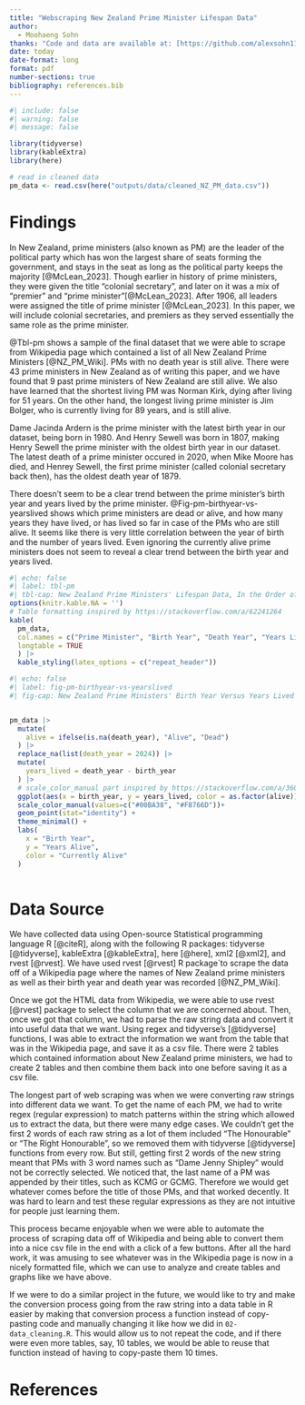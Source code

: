 ```yaml
---
title: "Webscraping New Zealand Prime Minister Lifespan Data"
author: 
  - Moohaeng Sohn
thanks: "Code and data are available at: [https://github.com/alexsohn1126/new_zealand_prime_ministers](https://github.com/alexsohn1126/new_zealand_prime_ministers)"
date: today
date-format: long
format: pdf
number-sections: true
bibliography: references.bib
---
```


```r
#| include: false
#| warning: false
#| message: false

library(tidyverse)
library(kableExtra)
library(here)

# read in cleaned data
pm_data <- read.csv(here("outputs/data/cleaned_NZ_PM_data.csv"))
```


# Findings

In New Zealand, prime ministers (also known as PM) are the leader of the political party which has won the largest share of seats forming the government, and stays in the seat as long as the political party keeps the majority [@McLean_2023]. Though earlier in history of prime ministers, they were given the title "colonial secretary", and later on it was a mix of "premier" and "prime minister"[@McLean_2023]. After 1906, all leaders were assigned the title of prime minister [@McLean_2023]. In this paper, we will include colonial secretaries, and premiers as they served essentially the same role as the prime minister. 

@Tbl-pm shows a sample of the final dataset that we were able to scrape from Wikipedia page which contained a list of all New Zealand Prime Ministers [@NZ_PM_Wiki]. PMs with no death year is still alive. There were 43 prime ministers in New Zealand as of writing this paper, and we have found that 9 past prime ministers of New Zealand are still alive. We also have learned that the shortest living PM was Norman Kirk, dying after living for 51 years. On the other hand, the longest living prime minister is Jim Bolger, who is currently living for 89 years, and is still alive. 

Dame Jacinda Ardern is the prime minister with the latest birth year in our dataset, being born in 1980. And Henry Sewell was born in 1807, making Henry Sewell the prime minister with the oldest birth year in our dataset. The latest death of a prime minister occured in 2020, when Mike Moore has died, and Henrey Sewell, the first prime minister (called colonial secretary back then), has the oldest death year of 1879.

There doesn't seem to be a clear trend between the prime minister's birth year and years lived by the prime minister. @Fig-pm-birthyear-vs-yearslived shows which prime ministers are dead or alive, and how many years they have lived, or has lived so far in case of the PMs who are still alive. It seems like there is very little correlation between the year of birth and the number of years lived. Even ignoring the currently alive prime ministers does not seem to reveal a clear trend between the birth year and years lived.


```r
#| echo: false
#| label: tbl-pm
#| tbl-cap: New Zealand Prime Ministers' Lifespan Data, In the Order of First Day in Office
options(knitr.kable.NA = '')
# Table formatting inspired by https://stackoverflow.com/a/62241264
kable(
  pm_data,
  col.names = c("Prime Minister", "Birth Year", "Death Year", "Years Lived"),
  longtable = TRUE
  ) |>
  kable_styling(latex_options = c("repeat_header"))
```

```r
#| echo: false
#| label: fig-pm-birthyear-vs-yearslived
#| fig-cap: New Zealand Prime Ministers' Birth Year Versus Years Lived


pm_data |>
  mutate(
    alive = ifelse(is.na(death_year), "Alive", "Dead")
  ) |>
  replace_na(list(death_year = 2024)) |>
  mutate(
    years_lived = death_year - birth_year
  ) |>
  # scale_color_manual part inspired by https://stackoverflow.com/a/36013774
  ggplot(aes(x = birth_year, y = years_lived, color = as.factor(alive))) +
  scale_color_manual(values=c("#00BA38", "#F8766D"))+
  geom_point(stat="identity") +
  theme_minimal() +
  labs(
    x = "Birth Year",
    y = "Years Alive",
    color = "Currently Alive"
  )
  
```


# Data Source

We have collected data using Open-source Statistical programming language R [@citeR], along with the following R packages: tidyverse [@tidyverse], kableExtra [@kableExtra], here [@here], xml2 [@xml2], and rvest [@rvest]. We have used rvest [@rvest] R package`to scrape the data off of a Wikipedia page where the names of New Zealand prime ministers as well as their birth year and death year was recorded [@NZ_PM_Wiki].

Once we got the HTML data from Wikipedia, we were able to use rvest [@rvest] package to select the column that we are concerned about. Then, once we got that column, we had to parse the raw string data and convert it into useful data that we want. Using regex and tidyverse's [@tidyverse] functions, I was able to extract the information we want from the table that was in the Wikipedia page, and save it as a csv file. There were 2 tables which contained information about New Zealand prime ministers, we had to create 2 tables and then combine them back into one before saving it as a csv file.

The longest part of web scraping was when we were converting raw strings into different data we want. To get the name of each PM, we had to write regex (regular expression) to match patterns within the string which allowed us to extract the data, but there were many edge cases. We couldn't get the first 2 words of each raw string as a lot of them included "The Honourable" or "The Right Honourable", so we removed them with tidyverse [@tidyverse] functions from every row. But still, getting first 2 words of the new string meant that PMs with 3 word names such as "Dame Jenny Shipley" would not be correctly selected. We noticed that, the last name of a PM was appended by their titles, such as KCMG or GCMG. Therefore we would get whatever comes before the title of those PMs, and that worked decently. It was hard to learn and test these regular expressions as they are not intuitive for people just learning them.

This process became enjoyable when we were able to automate the process of scraping data off of Wikipedia and being able to convert them into a nice csv file in the end with a click of a few buttons. After all the hard work, it was amusing to see whatever was in the Wikipedia page is now in a nicely formatted file, which we can use to analyze and create tables and graphs like we have above.

If we were to do a similar project in the future, we would like to try and make the conversion process going from the raw string into a data table in R easier by making that conversion process a function instead of copy-pasting code and manually changing it like how we did in `02-data_cleaning.R`. This would allow us to not repeat the code, and if there were even more tables, say, 10 tables, we would be able to reuse that function instead of having to copy-paste them 10 times.


\newpage


# References


